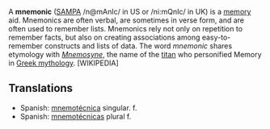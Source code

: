 A '''mnemonic''' ([[SAMPA]] /n@mAnIc/ in US or /ni:mQnIc/ in UK) is a [[memory]] aid.  Mnemonics are often verbal, are sometimes in verse form, and are often used to remember lists.  Mnemonics rely not only on repetition to remember facts, but also on creating associations among easy-to-remember constructs and lists of data. The word ''mnemonic'' shares etymology with ''[[Mnemosyne]]'', the name of the [[Titan (mythology)|titan]] who personified Memory in [[Greek mythology]]. [WIKIPEDIA] 
==Translations==
*Spanish: [[mnemotécnica]] singular. f.
*Spanish: [[mnemotécnicas]] plural f.